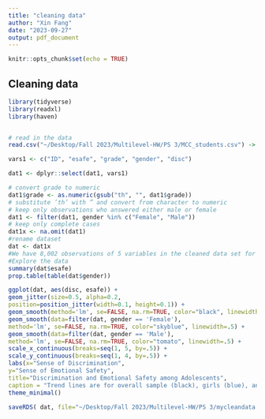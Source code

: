 ```yaml
---
title: "cleaning data"
author: "Xin Fang"
date: "2023-09-27"
output: pdf_document
---
```


```r
knitr::opts_chunk$set(echo = TRUE)
```

## Cleaning data

```r
library(tidyverse)
library(readxl)
library(haven)


# read in the data
read.csv("~/Desktop/Fall 2023/Multilevel-HW/PS 3/MCC_students.csv") -> dat1

vars1 <- c("ID", "esafe", "grade", "gender", "disc")

dat1 <- dplyr::select(dat1, vars1)

# convert grade to numeric
dat1$grade <- as.numeric(gsub("th", "", dat1$grade))
# substitute ’th’ with ” and convert from character to numeric
# keep only observations who answered either male or female
dat1 <- filter(dat1, gender %in% c("Female", "Male"))
# keep only complete cases
dat1x <- na.omit(dat1)
#rename dataset
dat <- dat1x
#We have 8,002 observations of 5 variables in the cleaned data set for this assignment
#Explore the data
summary(dat$esafe)
prop.table(table(dat$gender))
```

```r
ggplot(dat, aes(disc, esafe)) +
geom_jitter(size=0.5, alpha=0.2,
position=position_jitter(width=0.1, height=0.1)) +
geom_smooth(method='lm', se=FALSE, na.rm=TRUE, color="black", linewidth=1) +
geom_smooth(data=filter(dat, gender == 'Female'),
method='lm', se=FALSE, na.rm=TRUE, color="skyblue", linewidth=.5) +
geom_smooth(data=filter(dat, gender == 'Male'),
method='lm', se=FALSE, na.rm=TRUE, color="tomato", linewidth=.5) +
scale_x_continuous(breaks=seq(1, 5, by=.5)) +
scale_y_continuous(breaks=seq(1, 4, by=.5)) +
labs(x="Sense of Discrimination",
y="Sense of Emotional Safety",
title="Discrimination and Emotional Safety among Adolescents",
caption = "Trend lines are for overall sample (black), girls (blue), and boys (red).") +
theme_minimal()
```


```r
saveRDS( dat, file="~/Desktop/Fall 2023/Multilevel-HW/PS 3/mycleandata.rds" )
```

